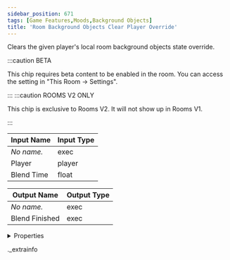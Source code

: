 ```yaml
---
sidebar_position: 671
tags: [Game Features,Moods,Background Objects]
title: 'Room Background Objects Clear Player Override'
---
```


Clears the given player's local room background objects state override.

:::caution BETA

This chip requires beta content to be enabled in the room. You can access the setting in "This Room -> Settings".

:::
:::caution ROOMS V2 ONLY

This chip is exclusive to Rooms V2. It will not show up in Rooms V1.

:::


<IChip uuid="b890f7ef-5126-401c-8d66-794e9b1bc2a5" />

| Input Name | Input Type |
|-----------|-----------|
| *No name.* | exec |
| Player | player |
| Blend Time | float |

| Output Name | Output Type |
|-----------|-----------|
| *No name.* | exec |
| Blend Finished | exec |


<details>
  <summary>Properties</summary>
  <div>
    <div>
    <table>
      <thead>
        <tr>
          <th>Room availability:</th>
          <th>Rooms V2 only</th>
        </tr>
        <tr>
          <th>Is beta required?</th>
          <th>Yes</th>
        </tr>
        <tr>
          <th>Is this chip a trolling risk?</th>
          <th>No</th>
        </tr>
        <tr>
          <th>Is this chip a role assignment risk?</th>
          <th>No</th>
        </tr>
        <tr>
          <th>Chip UUID</th>
          <th>b890f7ef-5126-401c-8d66-794e9b1bc2a5</th>
        </tr>
      </thead>
    </table>
    </div>
  </div>
</details>

._extrainfo